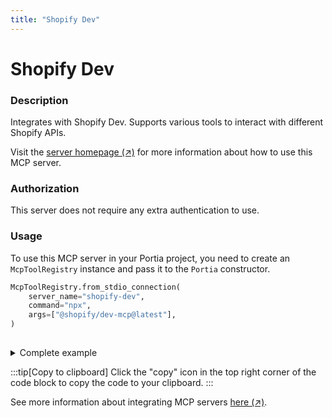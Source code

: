 ```yaml
---
title: "Shopify Dev"
---
```

<!-- WARNING: This file is auto-generated by generate_tool_docs.py. Do not edit manually. -->


# Shopify Dev

### Description

Integrates with Shopify Dev. Supports various tools to interact with different Shopify APIs.

Visit the [server homepage (↗)](https://github.com/shopify/dev-mcp) for more information about how to use this MCP server.

### Authorization

This server does not require any extra authentication to use.

### Usage

To use this MCP server in your Portia project, you need to create an `McpToolRegistry` instance and pass it to the `Portia` constructor.

```python
McpToolRegistry.from_stdio_connection(
    server_name="shopify-dev",
    command="npx",
    args=["@shopify/dev-mcp@latest"],
)
                    
```

<details>
<summary>Complete example</summary>

Equip your `Portia` instance with the tools from the MCP server, in addition to the default tools from the `DefaultToolRegistry`:

```python
from portia import DefaultToolRegistry, McpToolRegistry, Portia, Config

config = Config.from_default()
tool_registry = DefaultToolRegistry(config) +  McpToolRegistry.from_stdio_connection(
    server_name="shopify-dev",
    command="npx",
    args=["@shopify/dev-mcp@latest"],
)
                    

portia = Portia(config=config, tools=tool_registry)
```

</details>

:::tip[Copy to clipboard]
Click the "copy" icon in the top right corner of the code block to copy the code to your clipboard.
:::

See more information about integrating MCP servers [here (↗)](/mcp-servers).

